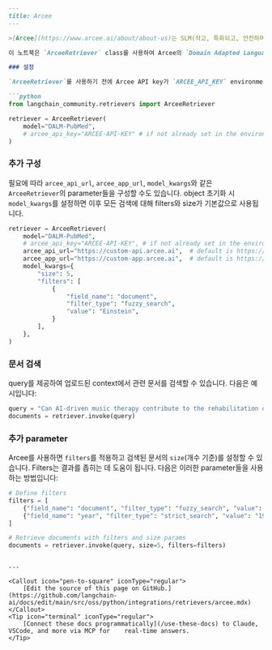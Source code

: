 ```markdown
---
title: Arcee
---

>[Arcee](https://www.arcee.ai/about/about-us)는 SLM(작고, 특화되고, 안전하며, 확장 가능한 언어 모델)의 개발을 지원합니다.

이 노트북은 `ArceeRetriever` class를 사용하여 Arcee의 `Domain Adapted Language Models`(`DALMs`)에 대한 관련 문서를 검색하는 방법을 보여줍니다.

### 설정

`ArceeRetriever`를 사용하기 전에 Arcee API key가 `ARCEE_API_KEY` environment variable로 설정되어 있는지 확인하세요. api key를 named parameter로 전달할 수도 있습니다.

```python
from langchain_community.retrievers import ArceeRetriever

retriever = ArceeRetriever(
    model="DALM-PubMed",
    # arcee_api_key="ARCEE-API-KEY" # if not already set in the environment
)
```

### 추가 구성

필요에 따라 `arcee_api_url`, `arcee_app_url`, `model_kwargs`와 같은 `ArceeRetriever`의 parameter들을 구성할 수도 있습니다.
object 초기화 시 `model_kwargs`를 설정하면 이후 모든 검색에 대해 filters와 size가 기본값으로 사용됩니다.

```python
retriever = ArceeRetriever(
    model="DALM-PubMed",
    # arcee_api_key="ARCEE-API-KEY", # if not already set in the environment
    arcee_api_url="https://custom-api.arcee.ai",  # default is https://api.arcee.ai
    arcee_app_url="https://custom-app.arcee.ai",  # default is https://app.arcee.ai
    model_kwargs={
        "size": 5,
        "filters": [
            {
                "field_name": "document",
                "filter_type": "fuzzy_search",
                "value": "Einstein",
            }
        ],
    },
)
```

### 문서 검색

query를 제공하여 업로드된 context에서 관련 문서를 검색할 수 있습니다. 다음은 예시입니다:

```python
query = "Can AI-driven music therapy contribute to the rehabilitation of patients with disorders of consciousness?"
documents = retriever.invoke(query)
```

### 추가 parameter

Arcee를 사용하면 `filters`를 적용하고 검색된 문서의 `size`(개수 기준)를 설정할 수 있습니다. Filters는 결과를 좁히는 데 도움이 됩니다. 다음은 이러한 parameter들을 사용하는 방법입니다:

```python
# Define filters
filters = [
    {"field_name": "document", "filter_type": "fuzzy_search", "value": "Music"},
    {"field_name": "year", "filter_type": "strict_search", "value": "1905"},
]

# Retrieve documents with filters and size params
documents = retriever.invoke(query, size=5, filters=filters)
```
```

---

<Callout icon="pen-to-square" iconType="regular">
    [Edit the source of this page on GitHub.](https://github.com/langchain-ai/docs/edit/main/src/oss/python/integrations/retrievers/arcee.mdx)
</Callout>
<Tip icon="terminal" iconType="regular">
    [Connect these docs programmatically](/use-these-docs) to Claude, VSCode, and more via MCP for    real-time answers.
</Tip>
